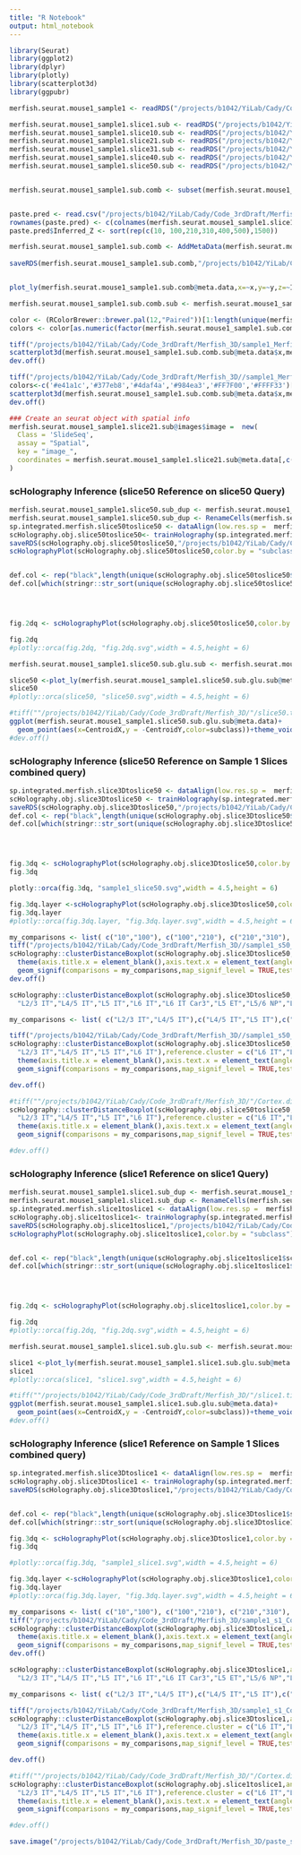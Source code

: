 ```yaml
---
title: "R Notebook"
output: html_notebook
---
```


```r
library(Seurat)
library(ggplot2)
library(dplyr)
library(plotly)
library(scatterplot3d)
library(ggpubr)

merfish.seurat.mouse1_sample1 <- readRDS("/projects/b1042/YiLab/Cady/Code_3rdDraft/Merfish_3D//merfish.seurat.mouse1_sample1.rds")
```


```r
merfish.seurat.mouse1_sample1.slice1.sub <- readRDS("/projects/b1042/YiLab/Cady/Code_3rdDraft/Merfish_3D/paste_sample1/mouse1_slice1_1500sub.rds")
merfish.seurat.mouse1_sample1.slice10.sub <- readRDS("/projects/b1042/YiLab/Cady/Code_3rdDraft/Merfish_3D/paste_sample1/mouse1_slice10_1500sub.rds")
merfish.seurat.mouse1_sample1.slice21.sub <- readRDS("/projects/b1042/YiLab/Cady/Code_3rdDraft/Merfish_3D/paste_sample1/mouse1_slice21_1500sub.rds")
merfish.seurat.mouse1_sample1.slice31.sub <- readRDS("/projects/b1042/YiLab/Cady/Code_3rdDraft/Merfish_3D/paste_sample1/mouse1_slice31_1500sub.rds")
merfish.seurat.mouse1_sample1.slice40.sub <- readRDS("/projects/b1042/YiLab/Cady/Code_3rdDraft/Merfish_3D/paste_sample1/mouse1_slice40_1500sub.rds")
merfish.seurat.mouse1_sample1.slice50.sub <- readRDS("/projects/b1042/YiLab/Cady/Code_3rdDraft/Merfish_3D/paste_sample1/mouse1_slice50_1500sub.rds")


merfish.seurat.mouse1_sample1.sub.comb <- subset(merfish.seurat.mouse1_sample1, cells=c(colnames(merfish.seurat.mouse1_sample1.slice1.sub),colnames(merfish.seurat.mouse1_sample1.slice10.sub),colnames(merfish.seurat.mouse1_sample1.slice21.sub),colnames(merfish.seurat.mouse1_sample1.slice31.sub),colnames(merfish.seurat.mouse1_sample1.slice40.sub),colnames(merfish.seurat.mouse1_sample1.slice50.sub)))


paste.pred <- read.csv("/projects/b1042/YiLab/Cady/Code_3rdDraft/Merfish_3D/paste_sample1/filename.csv")
rownames(paste.pred) <- c(colnames(merfish.seurat.mouse1_sample1.slice1.sub),colnames(merfish.seurat.mouse1_sample1.slice10.sub),colnames(merfish.seurat.mouse1_sample1.slice21.sub),colnames(merfish.seurat.mouse1_sample1.slice31.sub),colnames(merfish.seurat.mouse1_sample1.slice40.sub),colnames(merfish.seurat.mouse1_sample1.slice50.sub))
paste.pred$Inferred_Z <- sort(rep(c(10, 100,210,310,400,500),1500))

merfish.seurat.mouse1_sample1.sub.comb <- AddMetaData(merfish.seurat.mouse1_sample1.sub.comb, metadata = paste.pred[,c("x","y","Inferred_Z")])
 
saveRDS(merfish.seurat.mouse1_sample1.sub.comb,"/projects/b1042/YiLab/Cady/Code_3rdDraft/Merfish_3D/paste_sample1/merfish.seurat.mouse1_sample1.sub.comb.rds")


plot_ly(merfish.seurat.mouse1_sample1.sub.comb@meta.data,x=~x,y=~y,z=~Inferred_Z,color=~subclass,colors = "Paired", marker = list(size = 2))%>% add_markers()
```
```r

merfish.seurat.mouse1_sample1.sub.comb.sub <- merfish.seurat.mouse1_sample1.sub.comb[,which(merfish.seurat.mouse1_sample1.sub.comb$class_label%in%"Glutamatergic")]

color <- (RColorBrewer::brewer.pal(12,"Paired"))[1:length(unique(merfish.seurat.mouse1_sample1.sub.comb.sub@meta.data$subclass))] 
colors <- color[as.numeric(factor(merfish.seurat.mouse1_sample1.sub.comb.sub@meta.data$subclass,levels = stringr::str_sort(unique(merfish.seurat.mouse1_sample1.sub.comb.sub@meta.data$subclass),numeric = T)))]

tiff("/projects/b1042/YiLab/Cady/Code_3rdDraft/Merfish_3D/sample1_Merfish.dist.3D.layer.tiff", units="in", width=8, height=6, res=600)
scatterplot3d(merfish.seurat.mouse1_sample1.sub.comb.sub@meta.data$x,merfish.seurat.mouse1_sample1.sub.comb.sub@meta.data$y,merfish.seurat.mouse1_sample1.sub.comb.sub@meta.data$Inferred_Z, pch = 16, grid=T, box=FALSE,color=colors, xlab = "x",ylab = "y",zlab = "z")
dev.off()

tiff("/projects/b1042/YiLab/Cady/Code_3rdDraft/Merfish_3D//sample1_Merfish.dist.3D.layer.zlayer.tiff", units="in", width=8, height=6, res=600)
colors<-c('#e41a1c','#377eb8','#4daf4a','#984ea3','#FF7F00','#FFFF33')[as.numeric(factor(merfish.seurat.mouse1_sample1.sub.comb.sub@meta.data$Inferred_Z))]
scatterplot3d(merfish.seurat.mouse1_sample1.sub.comb.sub@meta.data$x,merfish.seurat.mouse1_sample1.sub.comb.sub@meta.data$y,merfish.seurat.mouse1_sample1.sub.comb.sub@meta.data$Inferred_Z, pch = 16, grid=T, box=FALSE,color=colors, angle = 70,xlab = "x",ylab = "y",zlab = "z")
dev.off()
```

```r
### Create an seurat object with spatial info
merfish.seurat.mouse1_sample1.slice21.sub@images$image =  new(
  Class = 'SlideSeq',
  assay = "Spatial",
  key = "image_",
  coordinates = merfish.seurat.mouse1_sample1.slice21.sub@meta.data[,c("CentroidX","CentroidY")]
)
```


### scHolography Inference (slice50 Reference on slice50 Query)
```r

merfish.seurat.mouse1_sample1.slice50.sub_dup <- merfish.seurat.mouse1_sample1.slice50.sub
merfish.seurat.mouse1_sample1.slice50.sub_dup <- RenameCells(merfish.seurat.mouse1_sample1.slice50.sub_dup, paste0(colnames(merfish.seurat.mouse1_sample1.slice50.sub_dup),"_dup")) 
sp.integrated.merfish.slice50toslice50 <- dataAlign(low.res.sp =  merfish.seurat.mouse1_sample1.slice50.sub_dup,high.res.sp =  merfish.seurat.mouse1_sample1.slice50.sub,scProcessed = T,stProcessed = T,future.size = 7000)
scHolography.obj.slice50toslice50<- trainHolography(sp.integrated.merfish.slice50toslice50)
saveRDS(scHolography.obj.slice50toslice50,"/projects/b1042/YiLab/Cady/Code_3rdDraft/Merfish_3D/paste_sample1//merfish.slice50toslice50.rds")
scHolographyPlot(scHolography.obj.slice50toslice50,color.by = "subclass")


def.col <- rep("black",length(unique(scHolography.obj.slice50toslice50$scHolography.sc$subclass)))
def.col[which(stringr::str_sort(unique(scHolography.obj.slice50toslice50$scHolography.sc$subclass),numeric = T)%in%stringr::str_sort(unique(scHolography.obj.slice50toslice50$scHolography.sc$subclass[which(scHolography.obj.slice50toslice50$scHolography.sc$class_label%in%"Glutamatergic")]),numeric = T))] <-(RColorBrewer::brewer.pal(12,"Paired"))[1:9] 




fig.2dq <- scHolographyPlot(scHolography.obj.slice50toslice50,color.by = "subclass",cells =which(scHolography.obj.slice50toslice50$scHolography.sc$class_label%in%"Glutamatergic") ,color = def.col)%>% plotly::layout(scene = list(camera = list(eye = list(x = 2.25, z = 0, y = 0))))

fig.2dq
#plotly::orca(fig.2dq, "fig.2dq.svg",width = 4.5,height = 6)
```

```r
merfish.seurat.mouse1_sample1.slice50.sub.glu.sub <- merfish.seurat.mouse1_sample1.slice50.sub[,which(merfish.seurat.mouse1_sample1.slice50.sub$class_label%in%"Glutamatergic")]

slice50 <-plot_ly(merfish.seurat.mouse1_sample1.slice50.sub.glu.sub@meta.data,x=~CentroidX,y=~-CentroidY,color=~subclass,colors = "Paired", marker = list(size = 3))%>% add_markers()
slice50
#plotly::orca(slice50, "slice50.svg",width = 4.5,height = 6)

#tiff(""/projects/b1042/YiLab/Cady/Code_3rdDraft/Merfish_3D/"/slice50.tiff", units="in", width=8, height=7, res=600)
ggplot(merfish.seurat.mouse1_sample1.slice50.sub.glu.sub@meta.data)+
  geom_point(aes(x=CentroidX,y = -CentroidY,color=subclass))+theme_void()+scale_color_brewer(palette = "Paired")+theme(axis.title = element_blank(),axis.text = element_blank(),axis.ticks = element_blank())+Seurat::NoLegend()
#dev.off()
```

### scHolography Inference (slice50 Reference on Sample 1 Slices combined query)
```r
sp.integrated.merfish.slice3Dtoslice50 <- dataAlign(low.res.sp =  merfish.seurat.mouse1_sample1.slice50.sub_dup,high.res.sp =  merfish.seurat.mouse1_sample1.sub.comb,scProcessed = T,stProcessed = T,future.size = 7000)
scHolography.obj.slice3Dtoslice50 <- trainHolography(sp.integrated.merfish.slice3Dtoslice50)
saveRDS(scHolography.obj.slice3Dtoslice50,"/projects/b1042/YiLab/Cady/Code_3rdDraft/Merfish_3D/paste_sample1//merfish.slice3Dtoslice50.rds")
def.col <- rep("black",length(unique(scHolography.obj.slice3Dtoslice50$scHolography.sc$subclass)))
def.col[which(stringr::str_sort(unique(scHolography.obj.slice3Dtoslice50$scHolography.sc$subclass),numeric = T)%in%stringr::str_sort(unique(scHolography.obj.slice3Dtoslice50$scHolography.sc$subclass[which(scHolography.obj.slice3Dtoslice50$scHolography.sc$class_label%in%"Glutamatergic")]),numeric = T))] <-(RColorBrewer::brewer.pal(12,"Paired"))[1:9] 




fig.3dq <- scHolographyPlot(scHolography.obj.slice3Dtoslice50,color.by = "subclass",cells =which(scHolography.obj.slice3Dtoslice50$scHolography.sc$class_label%in%"Glutamatergic") ,color = def.col)%>% plotly::layout(scene = list(camera = list(eye = list(x = 1.6, z = 0.5, y = 0))))
fig.3dq

plotly::orca(fig.3dq, "sample1_slice50.svg",width = 4.5,height = 6)
```



```r
fig.3dq.layer <-scHolographyPlot(scHolography.obj.slice3Dtoslice50,color.by = "Inferred_Z",cells =which(scHolography.obj.slice3Dtoslice50$scHolography.sc$class_label%in%"Glutamatergic"),color = c('#e41a1c','#377eb8','#4daf4a','#984ea3','#FF7F00','#FFFF33'))%>% plotly::layout(scene = list(camera = list(eye = list(x = 1.6, z = 0.5, y = 0))))
fig.3dq.layer
#plotly::orca(fig.3dq.layer, "fig.3dq.layer.svg",width = 4.5,height = 6)
```

```r

my_comparisons <- list( c("10","100"), c("100","210"), c("210","310"), c("310","400"),c('400','500'),c("10","210"), c("210","400"))
tiff("/projects/b1042/YiLab/Cady/Code_3rdDraft/Merfish_3D//sample1_s50_Cortex.dist.3D.layer.tiff", units="in", width=5, height=6, res=600)
scHolography::clusterDistanceBoxplot(scHolography.obj.slice3Dtoslice50,annotationToUse = "Inferred_Z",query.cluster.list = c("10", "100", "210", "310","400","500"),reference.cluster = c("10"))+ theme(legend.position = "none")+scale_fill_manual(values = c('#e41a1c','#377eb8','#4daf4a','#984ea3','#FF7F00','#FFFF33'))+theme_classic()+ 
  theme(axis.title.x = element_blank(),axis.text.x = element_text(angle = 45,hjust=1),axis.title.y = element_text(size = 16,face = "bold"),axis.text = element_text(size = 15,face = "bold"))+NoLegend()+ylab("SMN Distance to slice 10")+ 
  geom_signif(comparisons = my_comparisons,map_signif_level = TRUE,test.args = list(size=5),y_position = c(rep(5,5),rep(5.5,2)))
dev.off()
```


```r
scHolography::clusterDistanceBoxplot(scHolography.obj.slice3Dtoslice50,annotationToUse = "subclass",query.cluster.list = c(
  "L2/3 IT","L4/5 IT","L5 IT","L6 IT","L6 IT Car3","L5 ET","L5/6 NP","L6 CT","L6b"),reference.cluster = c("L6 CT","L6b"))+ theme(legend.position = "none")+scale_fill_manual(values = color[c(1,2,4,7,8,3,5,6,9)])

my_comparisons <- list( c("L2/3 IT","L4/5 IT"),c("L4/5 IT","L5 IT"),c("L5 IT","L6 IT"))

tiff("/projects/b1042/YiLab/Cady/Code_3rdDraft/Merfish_3D//sample1_s50_Cortex.dist.3D.tiff", units="in", width=5, height=6, res=600)
scHolography::clusterDistanceBoxplot(scHolography.obj.slice3Dtoslice50,annotationToUse = "subclass",query.cluster.list = c(
  "L2/3 IT","L4/5 IT","L5 IT","L6 IT"),reference.cluster = c("L6 IT","L6 IT Car3","L6 CT","L6b"))+ theme(legend.position = "none")+scale_fill_manual(values = color[c(1,2,4,7,8,3,5,6,9)])+theme_classic()+ 
  theme(axis.title.x = element_blank(),axis.text.x = element_text(angle = 45,hjust=1),axis.title.y = element_text(size = 16,face = "bold"),axis.text = element_text(size = 15,face = "bold"))+NoLegend()+ylab("SMN Distance to L6")+ 
  geom_signif(comparisons = my_comparisons,map_signif_level = TRUE,test.args = list(size=5))

dev.off()
```


```r
#tiff(""/projects/b1042/YiLab/Cady/Code_3rdDraft/Merfish_3D/"/Cortex.dist.2D.tiff", units="in", width=5, height=6, res=600)
scHolography::clusterDistanceBoxplot(scHolography.obj.slice50toslice50,annotationToUse = "subclass",query.cluster.list = c(
  "L2/3 IT","L4/5 IT","L5 IT","L6 IT"),reference.cluster = c("L6 IT","L6 IT Car3","L6 CT","L6b"))+ theme(legend.position = "none")+scale_fill_manual(values = color[c(1,2,4,7,8,3,5,6,9)])+theme_classic()+ 
  theme(axis.title.x = element_blank(),axis.text.x = element_text(angle = 45,hjust=1),axis.title.y = element_text(size = 16,face = "bold"),axis.text = element_text(size = 15,face = "bold"))+NoLegend()+ylab("SMN Distance to L6")+ 
  geom_signif(comparisons = my_comparisons,map_signif_level = TRUE,test.args = list(size=5),y_position = c(6,6.5,7))

#dev.off()
```

### scHolography Inference (slice1 Reference on slice1 Query)
```r

merfish.seurat.mouse1_sample1.slice1.sub_dup <- merfish.seurat.mouse1_sample1.slice1.sub
merfish.seurat.mouse1_sample1.slice1.sub_dup <- RenameCells(merfish.seurat.mouse1_sample1.slice1.sub_dup, paste0(colnames(merfish.seurat.mouse1_sample1.slice1.sub_dup),"_dup")) 
sp.integrated.merfish.slice1toslice1 <- dataAlign(low.res.sp =  merfish.seurat.mouse1_sample1.slice1.sub_dup,high.res.sp =  merfish.seurat.mouse1_sample1.slice1.sub,scProcessed = T,stProcessed = T,future.size = 7000)
scHolography.obj.slice1toslice1<- trainHolography(sp.integrated.merfish.slice1toslice1)
saveRDS(scHolography.obj.slice1toslice1,"/projects/b1042/YiLab/Cady/Code_3rdDraft/Merfish_3D/paste_sample1//merfish.slice1toslice1.rds")
scHolographyPlot(scHolography.obj.slice1toslice1,color.by = "subclass")


def.col <- rep("black",length(unique(scHolography.obj.slice1toslice1$scHolography.sc$subclass)))
def.col[which(stringr::str_sort(unique(scHolography.obj.slice1toslice1$scHolography.sc$subclass),numeric = T)%in%stringr::str_sort(unique(scHolography.obj.slice1toslice1$scHolography.sc$subclass[which(scHolography.obj.slice1toslice1$scHolography.sc$class_label%in%"Glutamatergic")]),numeric = T))] <-(RColorBrewer::brewer.pal(12,"Paired"))[1:9] 




fig.2dq <- scHolographyPlot(scHolography.obj.slice1toslice1,color.by = "subclass",cells =which(scHolography.obj.slice1toslice1$scHolography.sc$class_label%in%"Glutamatergic") ,color = def.col)%>% plotly::layout(scene = list(camera = list(eye = list(x = 2.25, z = 0, y = 0))))

fig.2dq
#plotly::orca(fig.2dq, "fig.2dq.svg",width = 4.5,height = 6)
```

```r
merfish.seurat.mouse1_sample1.slice1.sub.glu.sub <- merfish.seurat.mouse1_sample1.slice1.sub[,which(merfish.seurat.mouse1_sample1.slice1.sub$class_label%in%"Glutamatergic")]

slice1 <-plot_ly(merfish.seurat.mouse1_sample1.slice1.sub.glu.sub@meta.data,x=~CentroidX,y=~-CentroidY,color=~subclass,colors = "Paired", marker = list(size = 3))%>% add_markers()
slice1
#plotly::orca(slice1, "slice1.svg",width = 4.5,height = 6)

#tiff(""/projects/b1042/YiLab/Cady/Code_3rdDraft/Merfish_3D/"/slice1.tiff", units="in", width=8, height=7, res=600)
ggplot(merfish.seurat.mouse1_sample1.slice1.sub.glu.sub@meta.data)+
  geom_point(aes(x=CentroidX,y = -CentroidY,color=subclass))+theme_void()+scale_color_brewer(palette = "Paired")+theme(axis.title = element_blank(),axis.text = element_blank(),axis.ticks = element_blank())+Seurat::NoLegend()
#dev.off()
```
### scHolography Inference (slice1 Reference on Sample 1 Slices combined query)
```r
sp.integrated.merfish.slice3Dtoslice1 <- dataAlign(low.res.sp =  merfish.seurat.mouse1_sample1.slice1.sub_dup,high.res.sp =  merfish.seurat.mouse1_sample1.sub.comb,scProcessed = T,stProcessed = T,future.size = 7000)
scHolography.obj.slice3Dtoslice1 <- trainHolography(sp.integrated.merfish.slice3Dtoslice1)
saveRDS(scHolography.obj.slice3Dtoslice1,"/projects/b1042/YiLab/Cady/Code_3rdDraft/Merfish_3D/paste_sample1//merfish.slice3Dtoslice1.rds")


def.col <- rep("black",length(unique(scHolography.obj.slice3Dtoslice1$scHolography.sc$subclass)))
def.col[which(stringr::str_sort(unique(scHolography.obj.slice3Dtoslice1$scHolography.sc$subclass),numeric = T)%in%stringr::str_sort(unique(scHolography.obj.slice3Dtoslice1$scHolography.sc$subclass[which(scHolography.obj.slice3Dtoslice1$scHolography.sc$class_label%in%"Glutamatergic")]),numeric = T))] <-(RColorBrewer::brewer.pal(12,"Paired"))[1:9] 

fig.3dq <- scHolographyPlot(scHolography.obj.slice3Dtoslice1,color.by = "subclass",cells =which(scHolography.obj.slice3Dtoslice1$scHolography.sc$class_label%in%"Glutamatergic") ,color = def.col)%>% plotly::layout(scene = list(camera = list(eye = list(x = 1.5, z = .25, y = 0))))
fig.3dq

#plotly::orca(fig.3dq, "sample1_slice1.svg",width = 4.5,height = 6)
```



```r
fig.3dq.layer <-scHolographyPlot(scHolography.obj.slice3Dtoslice1,color.by = "Inferred_Z",cells =which(scHolography.obj.slice3Dtoslice1$scHolography.sc$class_label%in%"Glutamatergic"),color = c('#e41a1c','#377eb8','#4daf4a','#984ea3','#FF7F00','#FFFF33'))%>% plotly::layout(scene = list(camera = list(eye = list(x = 1.5, z = .25, y = 0))))
fig.3dq.layer
#plotly::orca(fig.3dq.layer, "fig.3dq.layer.svg",width = 4.5,height = 6)
```

```r

my_comparisons <- list( c("10","100"), c("100","210"), c("210","310"), c("310","400"),c('400','500'),c("10","210"), c("210","400"))
tiff("/projects/b1042/YiLab/Cady/Code_3rdDraft/Merfish_3D/sample1_s1_Cortex.dist.3D.layer.tiff", units="in", width=5, height=6, res=600)
scHolography::clusterDistanceBoxplot(scHolography.obj.slice3Dtoslice1,annotationToUse = "Inferred_Z",query.cluster.list = c("10", "100", "210", "310","400","500"),reference.cluster = c("10"))+ theme(legend.position = "none")+scale_fill_manual(values = c('#e41a1c','#377eb8','#4daf4a','#984ea3','#FF7F00','#FFFF33'))+theme_classic()+ 
  theme(axis.title.x = element_blank(),axis.text.x = element_text(angle = 45,hjust=1),axis.title.y = element_text(size = 16,face = "bold"),axis.text = element_text(size = 15,face = "bold"))+NoLegend()+ylab("SMN Distance to slice 10")+ 
  geom_signif(comparisons = my_comparisons,map_signif_level = TRUE,test.args = list(size=5),y_position = c(rep(4.5,5),rep(5,2)))
dev.off()
```


```r
scHolography::clusterDistanceBoxplot(scHolography.obj.slice3Dtoslice1,annotationToUse = "subclass",query.cluster.list = c(
  "L2/3 IT","L4/5 IT","L5 IT","L6 IT","L6 IT Car3","L5 ET","L5/6 NP","L6 CT"),reference.cluster = c("L6 CT","L6b"))+ theme(legend.position = "none")+scale_fill_manual(values = color[c(1,2,4,7,8,3,5,6)])

my_comparisons <- list( c("L2/3 IT","L4/5 IT"),c("L4/5 IT","L5 IT"),c("L5 IT","L6 IT"))

tiff("/projects/b1042/YiLab/Cady/Code_3rdDraft/Merfish_3D/sample1_s1_Cortex.dist.3D.tiff", units="in", width=5, height=6, res=600)
scHolography::clusterDistanceBoxplot(scHolography.obj.slice3Dtoslice1,annotationToUse = "subclass",query.cluster.list = c(
  "L2/3 IT","L4/5 IT","L5 IT","L6 IT"),reference.cluster = c("L6 IT","L6 IT Car3","L6 CT","L6b"))+ theme(legend.position = "none")+scale_fill_manual(values = color[c(1,2,4,7,8,3,5,6)])+theme_classic()+ 
  theme(axis.title.x = element_blank(),axis.text.x = element_text(angle = 45,hjust=1),axis.title.y = element_text(size = 16,face = "bold"),axis.text = element_text(size = 15,face = "bold"))+NoLegend()+ylab("SMN Distance to L6")+ 
  geom_signif(comparisons = my_comparisons,map_signif_level = TRUE,test.args = list(size=5))

dev.off()
```


```r
#tiff(""/projects/b1042/YiLab/Cady/Code_3rdDraft/Merfish_3D/"/Cortex.dist.2D.tiff", units="in", width=5, height=6, res=600)
scHolography::clusterDistanceBoxplot(scHolography.obj.slice1toslice1,annotationToUse = "subclass",query.cluster.list = c(
  "L2/3 IT","L4/5 IT","L5 IT","L6 IT"),reference.cluster = c("L6 IT","L6 IT Car3","L6 CT","L6b"))+ theme(legend.position = "none")+scale_fill_manual(values = color[c(1,2,4,7,8,3,5,6,9)])+theme_classic()+ 
  theme(axis.title.x = element_blank(),axis.text.x = element_text(angle = 45,hjust=1),axis.title.y = element_text(size = 16,face = "bold"),axis.text = element_text(size = 15,face = "bold"))+NoLegend()+ylab("SMN Distance to L6")+ 
  geom_signif(comparisons = my_comparisons,map_signif_level = TRUE,test.args = list(size=5),y_position = c(6,6.5,7))

#dev.off()
```



```r
save.image("/projects/b1042/YiLab/Cady/Code_3rdDraft/Merfish_3D/paste_sample1//merfish.seurat.mouse1_sample1.RData")
```